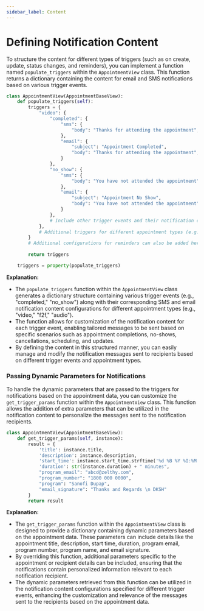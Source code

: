 ```yaml
---
sidebar_label: Content
---
```


# Defining Notification Content

To structure the content for different types of triggers (such as on create, update, status changes, and reminders), you can implement a function named `populate_triggers` within the `AppointmentView` class. This function returns a dictionary containing the content for email and SMS notifications based on various trigger events.

```python
class AppointmentView(AppointmentBaseView):
    def populate_triggers(self):
        triggers = {
            "video": {
                "completed": {
                    "sms": {
                        "body": "Thanks for attending the appointment",
                    },
                    "email": {
                        "subject": "Appointment Completed",
                        "body": "Thanks for attending the appointment",
                    }
                },
                "no_show": {
                    "sms": {
                        "body": "You have not attended the appointment"
                    },
                    "email": {
                        "subject": "Appointment No Show",
                        "body": "You have not attended the appointment"
                    }
                },
                # Include other trigger events and their notification content configurations here
            },
            # Additional triggers for different appointment types (e.g., "f2f", "audio") can be defined similarly
        }
        # Additional configurations for reminders can also be added here
        
        return triggers

    triggers = property(populate_triggers)
```

**Explanation:**

- The `populate_triggers` function within the `AppointmentView` class generates a dictionary structure containing various trigger events (e.g., "completed," "no_show") along with their corresponding SMS and email notification content configurations for different appointment types (e.g., "video," "f2f," "audio").
- The function allows for customization of the notification content for each trigger event, enabling tailored messages to be sent based on specific scenarios such as appointment completions, no-shows, cancellations, scheduling, and updates.
- By defining the content in this structured manner, you can easily manage and modify the notification messages sent to recipients based on different trigger events and appointment types.


### Passing Dynamic Parameters for Notifications

To handle the dynamic parameters that are passed to the triggers for notifications based on the appointment data, you can customize the `get_trigger_params` function within the `AppointmentView` class. This function allows the addition of extra parameters that can be utilized in the notification content to personalize the messages sent to the notification recipients.

```python
class AppointmentView(AppointmentBaseView):
    def get_trigger_params(self, instance):
        result = {
            'title': instance.title,
            'description': instance.description,
            'start_time': instance.start_time.strftime('%d %B %Y %I:%M %p'),
            'duration': str(instance.duration) + " minutes",
            "program_email": "abcd@zelthy.com",
            "program_number": "1800 000 0000",
            "program": "Sanofi Dupap",
            "email_signature": "Thanks and Regards \n DKSH"
        }
        return result
```

**Explanation:**

- The `get_trigger_params` function within the `AppointmentView` class is designed to provide a dictionary containing dynamic parameters based on the appointment data. These parameters can include details like the appointment title, description, start time, duration, program email, program number, program name, and email signature.
- By overriding this function, additional parameters specific to the appointment or recipient details can be included, ensuring that the notifications contain personalized information relevant to each notification recipient.
- The dynamic parameters retrieved from this function can be utilized in the notification content configurations specified for different trigger events, enhancing the customization and relevance of the messages sent to the recipients based on the appointment data.